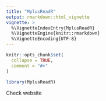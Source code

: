 ```yaml
---
title: "MplusReadR"
output: rmarkdown::html_vignette
vignette: >
  %\VignetteIndexEntry{MplusReadR}
  %\VignetteEngine{knitr::rmarkdown}
  %\VignetteEncoding{UTF-8}
---
```


```r
knitr::opts_chunk$set(
  collapse = TRUE,
  comment = "#>"
)
```

```r
library(MplusReadR)
```


Check website  

